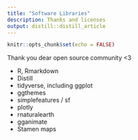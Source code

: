 ```yaml
---
title: "Software Libraries"
description: Thanks and licenses
output: distill::distill_article
---
```


```r
knitr::opts_chunk$set(echo = FALSE)
```

Thank you dear open source community <3

* R, Rmarkdown
* Distill
* tidyverse, including ggplot
* ggthemes
* simplefeatures / sf
* plotly
* rnaturalearth
* gganimate
* Stamen maps